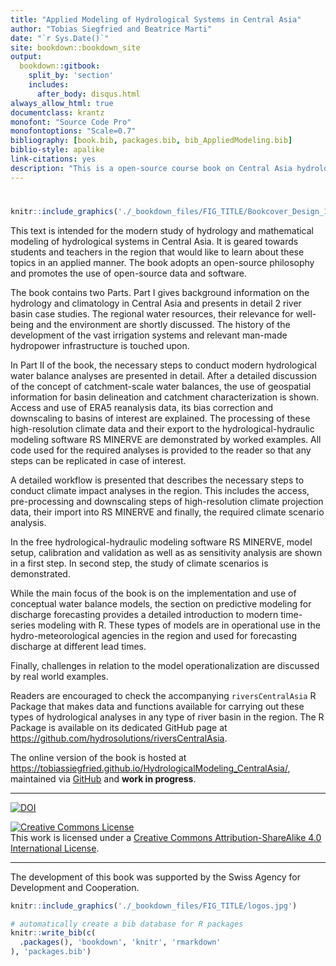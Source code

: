 ```yaml
---
title: "Applied Modeling of Hydrological Systems in Central Asia"
author: "Tobias Siegfried and Beatrice Marti"
date: "`r Sys.Date()`"
site: bookdown::bookdown_site
output:
  bookdown::gitbook:
    split_by: 'section'
    includes:
      after_body: disqus.html
always_allow_html: true
documentclass: krantz 
monofont: "Source Code Pro"
monofontoptions: "Scale=0.7"
bibliography: [book.bib, packages.bib, bib_AppliedModeling.bib]
biblio-style: apalike
link-citations: yes
description: "This is a open-source course book on Central Asia hydrological systems and hydrological modeling."
---
```


#  {#Welcome .unnumbered}


```r
knitr::include_graphics('./_bookdown_files/FIG_TITLE/Bookcover_Design_1_wp')
```

This text is intended for the modern study of hydrology and mathematical modeling of hydrological systems in Central Asia. It is geared towards students and teachers in the region that would like to learn about these topics in an applied manner. The book adopts an open-source philosophy and promotes the use of open-source data and software.

The book contains two Parts. Part I gives background information on the hydrology and climatology in Central Asia and presents in detail 2 river basin case studies. The regional water resources, their relevance for well-being and the environment are shortly discussed. The history of the development of the vast irrigation systems and relevant man-made hydropower infrastructure is touched upon.

In Part II of the book, the necessary steps to conduct modern hydrological water balance analyses are presented in detail. After a detailed discussion of the concept of catchment-scale water balances, the use of geospatial information for basin delineation and catchment characterization is shown. Access and use of ERA5 reanalysis data, its bias correction and downscaling to basins of interest are explained. The processing of these high-resolution climate data and their export to the hydrological-hydraulic modeling software RS MINERVE are demonstrated by worked examples. All code used for the required analyses is provided to the reader so that any steps can be replicated in case of interest.

A detailed workflow is presented that describes the necessary steps to conduct climate impact analyses in the region. This includes the access, pre-processing and downscaling steps of high-resolution climate projection data, their import into RS MINERVE and finally, the required climate scenario analysis.

In the free hydrological-hydraulic modeling software RS MINERVE, model setup, calibration and validation as well as as sensitivity analysis are shown in a first step. In second step, the study of climate scenarios is demonstrated.

While the main focus of the book is on the implementation and use of conceptual water balance models, the section on predictive modeling for discharge forecasting provides a detailed introduction to modern time-series modeling with R. These types of models are in operational use in the hydro-meteorological agencies in the region and used for forecasting discharge at different lead times.

Finally, challenges in relation to the model operationalization are discussed by real world examples.

Readers are encouraged to check the accompanying `riversCentralAsia` R Package that makes data and functions available for carrying out these types of hydrological analyses in any type of river basin in the region. The R Package is available on its dedicated GitHub page at <https://github.com/hydrosolutions/riversCentralAsia>.

The online version of the book is hosted at <https://tobiassiegfried.github.io/HydrologicalModeling_CentralAsia/>, maintained via [GitHub](https://github.com/tobiassiegfried/HydrologicalModeling_CentralAsia) and **work in progress**.

------------------------------------------------------------------------

[![DOI](https://zenodo.org/badge/272992470.svg)](https://zenodo.org/badge/latestdoi/272992470)

<a rel="license" href="http://creativecommons.org/licenses/by-sa/4.0/"><img src="https://i.creativecommons.org/l/by-sa/4.0/88x31.png" alt="Creative Commons License" style="border-width:0"/></a><br />This work is licensed under a <a rel="license" href="http://creativecommons.org/licenses/by-sa/4.0/">Creative Commons Attribution-ShareAlike 4.0 International License</a>.

------------------------------------------------------------------------

The development of this book was supported by the Swiss Agency for Development and Cooperation.

```r
knitr::include_graphics('./_bookdown_files/FIG_TITLE/logos.jpg')
```

```r
# automatically create a bib database for R packages
knitr::write_bib(c(
  .packages(), 'bookdown', 'knitr', 'rmarkdown'
), 'packages.bib')
```
